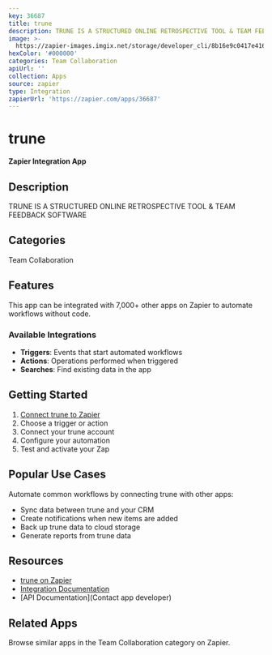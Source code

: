 ```yaml
---
key: 36687
title: trune
description: TRUNE IS A STRUCTURED ONLINE RETROSPECTIVE TOOL & TEAM FEEDBACK SOFTWARE
image: >-
  https://zapier-images.imgix.net/storage/developer_cli/8b16e9c0417e41668aaa6692ad9d08ba.png?auto=format%2Ccompress&ixlib=python-3.0.0&q=50
hexColor: '#000000'
categories: Team Collaboration
apiUrl: ''
collection: Apps
source: zapier
type: Integration
zapierUrl: 'https://zapier.com/apps/36687'
---
```

# trune

**Zapier Integration App**

## Description

TRUNE IS A STRUCTURED ONLINE RETROSPECTIVE TOOL & TEAM FEEDBACK SOFTWARE

## Categories

Team Collaboration

## Features

This app can be integrated with 7,000+ other apps on Zapier to automate workflows without code.

### Available Integrations

- **Triggers**: Events that start automated workflows
- **Actions**: Operations performed when triggered
- **Searches**: Find existing data in the app

## Getting Started

1. [Connect trune to Zapier](https://zapier.com/apps/36687)
2. Choose a trigger or action
3. Connect your trune account
4. Configure your automation
5. Test and activate your Zap

## Popular Use Cases

Automate common workflows by connecting trune with other apps:

- Sync data between trune and your CRM
- Create notifications when new items are added
- Back up trune data to cloud storage
- Generate reports from trune data

## Resources

- [trune on Zapier](https://zapier.com/apps/36687)
- [Integration Documentation](https://zapier.com/apps/36687/integrations)
- [API Documentation](Contact app developer)

## Related Apps

Browse similar apps in the Team Collaboration category on Zapier.
